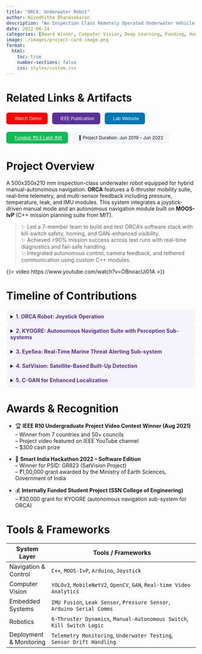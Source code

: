 ```yaml
---
title: "ORCA: Underwater Robot"
author: Nivedhitha Dhanasekaran
description: "An Inspection Class Remotely Operated Underwater Vehicle for Autonomous and Manual Navigation"
date: 2022-06-24
categories: [Award Winner, Computer Vision, Deep Learning, Funding, Human-computer Interaction, Machine Learning Systems, On-Device AI, Publication, Research, Robotics, Signal Processing]
image: ./images/project-card-image.png
format:
  html:
    toc: true
    number-sections: false
    css: styles/custom.css
---
```


# Related Links & Artifacts

<div style="display: flex; flex-wrap: wrap; gap: 0.75rem; margin-top: 1rem; font-size: 0.85em;">

  <a href="https://www.youtube.com/watch?v=OBnoacUi01A" target="_blank" style="background-color:#ff0000; color:white; padding:8px 16px; border-radius:6px; text-decoration:none;"><i class="bi bi-youtube" style="margin-right:6px;"></i>Watch Demo</a>

  <a href="https://ieeexplore.ieee.org/document/9775325" target="_blank" style="background-color:#593196; color:white; padding:8px 16px; border-radius:6px; text-decoration:none;"><i class="bi bi-journal-text" style="margin-right:6px;"></i>IEEE Publication</a>

  <a href="https://sites.google.com/prod/view/uwarlssn/rd?authuser=0" target="_blank" style="background-color:#0077b5; color:white; padding:8px 16px; border-radius:6px; text-decoration:none;"><i class="bi bi-globe" style="margin-right:6px;"></i>Lab Website</a>

  <a href="https://sites.google.com/prod/view/uwarlssn/rd/consortium?authuser=0" target="_blank" style="background-color:#13b955; color:white; padding:8px 16px; border-radius:6px;"><i class="bi bi-cash-stack" style="margin-right:6px;"></i>Funded: ₹9.5 Lakh INR</a>

  <span style="background-color:#f3f4f6; color:#111; padding:8px 16px; border-radius:6px;">📅 Project Duration: Jun 2019 - Jun 2022</span>

</div>

# Project Overview

A 500x350x210 mm inspection-class underwater robot equipped for hybrid manual-autonomous navigation. **ORCA** features a 6-thruster mobility suite, real-time telemetry, and multi-sensor feedback including pressure, temperature, leak, and IMU modules. This system integrates a joystick-driven manual mode and an autonomous navigation module built on **MOOS-IvP** (C++ mission planning suite from MIT).

> ✨ Led a 7-member team to build and test ORCA's software stack with kill-switch safety, homing, and GAN-enhanced visibility.  
> ✨ Achieved >90% mission success across test runs with real-time diagnostics and fail-safe handling.  
> ✨ Integrated autonomous control, camera feedback, and tethered communication using custom C++ modules.

{{< video https://www.youtube.com/watch?v=OBnoacUi01A >}}

# Timeline of Contributions

<details style="background-color:#f5f4fa; border-radius:10px; padding:0.75em;"><summary><span style="color:#593196;"><b>1. ORCA Robot: Joystick Operation</b></span></summary>

- Developed an autonomous + manual navigation stack on MOOS-IvP.  
- Built joystick control, kill switch, IMU fusion, and thrust mapping systems.  
- Bench + pool tested with full sensor telemetry and thrust validation.  
- Published at IEEE and won the **Asia-Pacific Region IEEE R10 UGPVC**.  

</details>

<details style="background-color:#f5f4fa; border-radius:10px; padding:0.75em;"><summary><span style="color:#593196;"><b>2. KYOGRE: Autonomous Navigation Suite with Perception Sub-systems</b></span></summary>

- Internally funded with ₹30,000 (SSN IFSP).  
- Developed deep RL-based waypoint control for UWVs.  
- Integrated into ORCA system as a future planning module.  

</details>

<details style="background-color:#f5f4fa; border-radius:10px; padding:0.75em;"><summary><span style="color:#593196;"><b>3. EyeSea: Real-Time Marine Threat Alerting Sub-system</b></span></summary>

- Built a YOLOv3 + MobileNetV2 pipeline to detect marine species threats.  
- Arduino-based IMU fusion + tethered alert system for swimmer safety.  
- Developed for **National Institute of Ocean Technology**, winning **Smart India Hackathon 2022 (Prelims)**.  

</details>

<details style="background-color:#f5f4fa; border-radius:10px; padding:0.75em;"><summary><span style="color:#593196;"><b>4. SatVision: Satellite-Based Built-Up Detection</b></span></summary>

- Developed a two-step segmentation and merging approach using satellite imagery.  
- Identified non-residential built-up clusters in dense Indian cities (e.g., Mumbai, Delhi).  
- 🏅 **Won Smart India Hackathon 2022 – Software Edition**, awarded ₹1,00,000 by Ministry of Earth Sciences.  

</details>

<details style="background-color:#f5f4fa; border-radius:10px; padding:0.75em;"><summary><span style="color:#593196;"><b>5. C-GAN for Enhanced Localization</b></span></summary>

- Designed a Conditional GAN to refine robot localization sequences.  
- Corrected drift and improved tracking precision for mission-critical tasks.  
- Contributed to robustness of multi-agent localization under low-visibility conditions.  

</details>

# Awards & Recognition

- 🏆 **IEEE R10 Undergraduate Project Video Contest Winner (Aug 2021)**  
  – Winner from 7 countries and 50+ councils  
  – Project video featured on IEEE YouTube channel  
  – $300 cash prize

- 🏅 **Smart India Hackathon 2022 – Software Edition**  
  – Winner for PSID: GR823 (SatVision Project)  
  – ₹1,00,000 grant awarded by the Ministry of Earth Sciences, Government of India

- 💰 **Internally Funded Student Project (SSN College of Engineering)**  
  – ₹30,000 grant for KYOGRE (autonomous navigation sub-system for ORCA)

# Tools & Frameworks

| System Layer            | Tools / Frameworks                                                                 |
|-------------------------|------------------------------------------------------------------------------------|
| Navigation & Control    | `C++`, `MOOS-IvP`, `Arduino`, `Joystick`                                          |
| Computer Vision         | `YOLOv3`, `MobileNetV2`, `OpenCV`, `GAN`, `Real-time Video Analytics`             |
| Embedded Systems        | `IMU Fusion`, `Leak Sensor`, `Pressure Sensor`, `Arduino Serial Comms`            |
| Robotics                | `6-Thruster Dynamics`, `Manual-Autonomous Switch`, `Kill Switch Logic`            |
| Deployment & Monitoring | `Telemetry Monitoring`, `Underwater Testing`, `Sensor Drift Handling`            |
